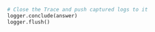 ```python Python
# Close the Trace and push captured logs to it
logger.conclude(answer)
logger.flush()
```
